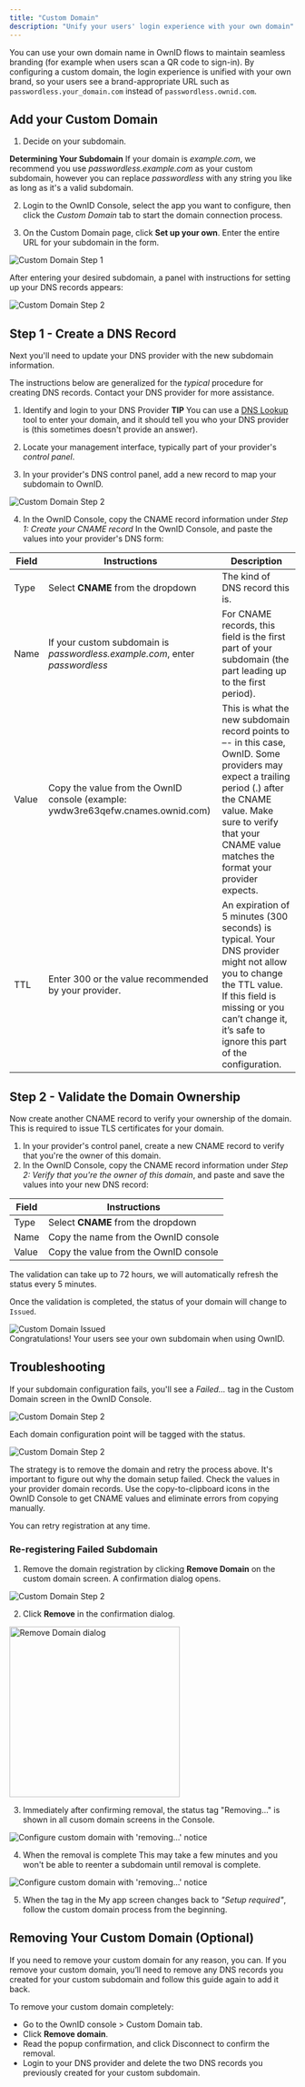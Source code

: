 ```yaml
---
title: "Custom Domain"
description: "Unify your users' login experience with your own domain"
---
```


You can use your own domain name in OwnID flows to maintain seamless branding (for example when users scan a QR code to sign-in). By configuring a custom domain,  the login experience is unified with your own brand, so your users see a brand-appropriate URL such as `passwordless.your_domain.com` instead of `passwordless.ownid.com`.

## Add your Custom Domain

1. Decide on your subdomain. 

<Note>**Determining Your Subdomain** If your domain is _example.com_, we recommend you use _passwordless.example.com_ as your custom subdomain, however you can replace _passwordless_ with any string you like as long as it's a valid subdomain. </Note>

2. Login to the OwnID Console, select the app you want to configure, then click the _Custom Domain_ tab to start the domain connection process.

3. On the Custom Domain page, click **Set up your own**. Enter the entire URL for your subdomain in the form. 
<Frame>
  <img src="/images/oi_domainpend.png" alt="Custom Domain Step 1"></img>
</Frame>

After entering your desired subdomain, a panel with instructions for setting up your DNS records appears:

<Frame>
  <img src="/images/oi_domaincname.png" alt="Custom Domain Step 2"></img>
</Frame>

## Step 1 - Create a DNS Record

Next you'll need to update your <Tooltip tip="Typically this is who you registered your domain, but it can be different from your domain registrar.">DNS provider </Tooltip> with the new subdomain information. 

The instructions below are generalized for the _typical_ procedure for creating DNS records. Contact your DNS provider for more assistance.

1. Identify and login to your DNS Provider
<Info>**TIP** You can use a [DNS Lookup](https://mxtoolbox.com/DnsLookup.aspx) tool to enter your domain, and it should tell you who your DNS provider is (this sometimes doesn't provide an answer).</Info>

2. Locate your management interface, typically part of your provider's _control panel_.

3. In your provider's DNS control panel, add a new record to map your subdomain to OwnID. 

<Frame>
  <img src="/images/oi_domaincname.png" alt="Custom Domain Step 2"></img>
</Frame>

4. In the OwnID Console, copy the CNAME record information under _Step 1: Create your CNAME record_ In the OwnID Console, and paste the values into your provider's DNS form:

| Field                   | Instructions                                                                    | Description
| ----------------------- | ------------------------------------------------------------------------------- | ------------------------------------------ |
| Type                    | Select **CNAME** from the dropdown | The kind of DNS record this is.           |
| Name                    | If your custom subdomain is _passwordless.example.com_, enter _passwordless_        | For CNAME records, this field is the first part of your subdomain (the part leading up to the first period). |
| Value                   | Copy the value from the OwnID console (example: ywdw3re63qefw.cnames.ownid.com) | This is what the new subdomain record points to –- in this case, OwnID. Some providers may expect a trailing period (.) after the CNAME value. Make sure to verify that your CNAME value matches the format your provider expects. |
| TTL                     | Enter 300 or the value recommended by your provider.                                                                       | An expiration of 5 minutes (300 seconds) is typical. Your DNS provider might not allow you to change the TTL value. If this field is missing or you can’t change it, it’s safe to ignore this part of the configuration. |

## Step 2 - Validate the Domain Ownership

Now create another CNAME record to verify your ownership of the domain. This is required to issue TLS certificates for your domain.

1. In your provider's control panel, create a new CNAME record to verify that you're the owner of this domain. 
2. In the OwnID Console, copy the CNAME record information under _Step 2: Verify that you're the owner of this domain_, and paste and save the values into your new DNS record:

| Field                   | Instructions                                                                    |
| ----------------------- | ------------------------------------------------------------------------------- | 
| Type                    | Select **CNAME** from the dropdown | What kind of DNS record this is.           |
| Name                    | Copy the name from the OwnID console                                            | 
| Value                   | Copy the value from the OwnID console                                           | 

<Info>
The validation can take up to 72 hours, we will automatically refresh the status every 5 minutes.
</Info>

Once the validation is completed, the status of your domain will change to `Issued`. 

<Frame>
  <img src="/images/Custom_Domain_step3.png" alt="Custom Domain Issued"></img>
</Frame>

<br/>
<Check> Congratulations! Your users see your own subdomain when using OwnID. </Check>

## Troubleshooting

If your subdomain configuration fails, you'll see a _Failed..._ tag in the Custom Domain screen in the OwnID Console.  
<Frame>
  <img src="/images/oi-domain-f-startagain.png" alt="Custom Domain Step 2"></img>
</Frame>


Each domain configuration point will be tagged with the status.
<Frame>
  <img src="/images/oi-rmv-domain-f.png" alt="Custom Domain Step 2"></img>
</Frame>

The strategy is to remove the domain and retry the process above. It's important to figure out why the domain setup failed. Check the values in your provider domain records. Use the copy-to-clipboard icons in the OwnID Console to get CNAME values and eliminate errors from copying manually.

You can retry registration at any time.

### Re-registering Failed Subdomain
1. Remove the domain registration by clicking **Remove Domain** on the custom domain screen. A confirmation dialog opens.
<Frame>
  <img src="/images/oi_domaincname.png" alt="Custom Domain Step 2"></img>
</Frame>

2. Click **Remove** in the confirmation dialog.
<Frame>
  <img src="/images/oi-delconfirm.png" alt="Remove  Domain dialog" width="300"></img>
</Frame>

3. Immediately after confirming removal, the status tag "Removing..." is shown in all cusom domain screens in the Console. 
<Frame>
  <img src="/images/oi-domain-removing.png" alt="Configure custom domain with 'removing...' notice"></img>
</Frame>

4. When the removal is complete This may take a few minutes and you won't be able to reenter a subdomain until removal is complete.

<Frame>
  <img src="/images/oi-cfg_domain-start.png" alt="Configure custom domain with 'removing...' notice"></img>
</Frame>

5. When the tag in the My app screen changes back to _"Setup required"_, follow the custom domain process from the beginning.

## Removing Your Custom Domain (Optional)

If you need to remove your custom domain for any reason, you can. If you remove your custom domain, you’ll need to remove any DNS records you created for your custom subdomain and follow this guide again to add it back.

To remove your custom domain completely:

- Go to the OwnID console > Custom Domain tab.
- Click **Remove domain**.
- Read the popup confirmation, and click Disconnect to confirm the removal.
- Login to your DNS provider and delete the two DNS records you previously created for your custom subdomain.